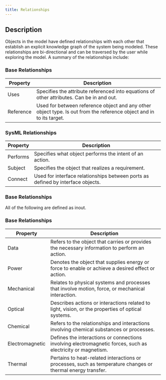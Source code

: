 ```yaml
---
title: Relationships
---
```


## Description
Objects in the model have defined relationships with each other that establish an explicit knowledge graph of the system being modeled. These relationships are bi-directional and can be traversed by the user while exploring the model. A summary of the relationships include: 


### Base Relationships
| Property | Description                           |
| -------- | ------------------------------------- |
| Uses  | Specifies the attribute referenced into equations of other attributes. Can be in and out. |
| Reference   | Used for between reference object and any other object type. Is out from the reference object and in to its target. |


### SysML Relationships
| Property | Description                           |
| -------- | ------------------------------------- |
| Performs     | Specifies what object performs the intent of an action.                   |
| Subject      | Specifies the object that realizes a requirement.                        |
| Connect   | Used for interface relationships between ports as defined by interface objects. |



### Base Relationships
All of the following are defined as inout.

### Base Relationships

| Property        | Description                                                                                       |
| --------------- | ------------------------------------------------------------------------------------------------- |
| Data            | Refers to the object that carries or provides the necessary information to perform an action.     |
| Power           | Denotes the object that supplies energy or force to enable or achieve a desired effect or action. |
| Mechanical      | Relates to physical systems and processes that involve motion, force, or mechanical interaction.   |
| Optical         | Describes actions or interactions related to light, vision, or the properties of optical systems.  |
| Chemical        | Refers to the relationships and interactions involving chemical substances or processes.          |
| Electromagnetic | Defines the interactions or connections involving electromagnetic forces, such as electricity or magnetism. |
| Thermal         | Pertains to heat-related interactions or processes, such as temperature changes or thermal energy transfer. |

